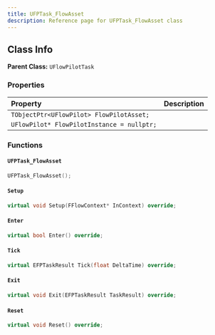 ```yaml
---
title: UFPTask_FlowAsset
description: Reference page for UFPTask_FlowAsset class
---
```


## Class Info
__Parent Class:__ `UFlowPilotTask`

### Properties

| Property | Description |
| :--- | :--- |
| `TObjectPtr<UFlowPilot> FlowPilotAsset;` |  |
| `UFlowPilot* FlowPilotInstance = nullptr;` |  |

### Functions

#### `UFPTask_FlowAsset` 

```cpp
UFPTask_FlowAsset();
```

#### `Setup` 

```cpp
virtual void Setup(FFlowContext* InContext) override;
```

#### `Enter` 

```cpp
virtual bool Enter() override;
```

#### `Tick` 

```cpp
virtual EFPTaskResult Tick(float DeltaTime) override;
```

#### `Exit` 

```cpp
virtual void Exit(EFPTaskResult TaskResult) override;
```

#### `Reset` 

```cpp
virtual void Reset() override;
```

